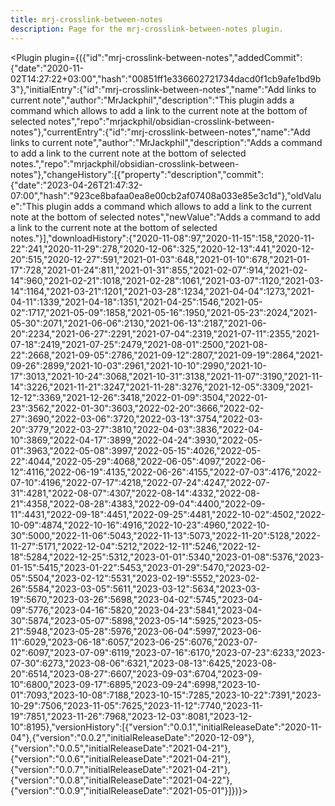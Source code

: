 ---
title: mrj-crosslink-between-notes
description: Page for the mrj-crosslink-between-notes plugin.
---


<Plugin plugin={({"id":"mrj-crosslink-between-notes","addedCommit":{"date":"2020-11-02T14:27:22+03:00","hash":"00851ff1e336602721734dacd0f1cb9afe1bd9b3"},"initialEntry":{"id":"mrj-crosslink-between-notes","name":"Add links to current note","author":"MrJackphil","description":"This plugin adds a command which allows to add a link to the current note at the bottom of selected notes","repo":"mrjackphil/obsidian-crosslink-between-notes"},"currentEntry":{"id":"mrj-crosslink-between-notes","name":"Add links to current note","author":"MrJackphil","description":"Adds a command to add a link to the current note at the bottom of selected notes.","repo":"mrjackphil/obsidian-crosslink-between-notes"},"changeHistory":[{"property":"description","commit":{"date":"2023-04-26T21:47:32-07:00","hash":"923ce8bafaa0ea8e00cb2af07408a033e85e3c1d"},"oldValue":"This plugin adds a command which allows to add a link to the current note at the bottom of selected notes","newValue":"Adds a command to add a link to the current note at the bottom of selected notes."}],"downloadHistory":{"2020-11-08":97,"2020-11-15":158,"2020-11-22":241,"2020-11-29":278,"2020-12-06":325,"2020-12-13":441,"2020-12-20":515,"2020-12-27":591,"2021-01-03":648,"2021-01-10":678,"2021-01-17":728,"2021-01-24":811,"2021-01-31":855,"2021-02-07":914,"2021-02-14":960,"2021-02-21":1018,"2021-02-28":1061,"2021-03-07":1120,"2021-03-14":1164,"2021-03-21":1201,"2021-03-28":1234,"2021-04-04":1273,"2021-04-11":1339,"2021-04-18":1351,"2021-04-25":1546,"2021-05-02":1717,"2021-05-09":1858,"2021-05-16":1950,"2021-05-23":2024,"2021-05-30":2071,"2021-06-06":2130,"2021-06-13":2187,"2021-06-20":2234,"2021-06-27":2291,"2021-07-04":2319,"2021-07-11":2355,"2021-07-18":2419,"2021-07-25":2479,"2021-08-01":2500,"2021-08-22":2668,"2021-09-05":2786,"2021-09-12":2807,"2021-09-19":2864,"2021-09-26":2899,"2021-10-03":2961,"2021-10-10":2990,"2021-10-17":3013,"2021-10-24":3068,"2021-10-31":3138,"2021-11-07":3190,"2021-11-14":3226,"2021-11-21":3247,"2021-11-28":3276,"2021-12-05":3309,"2021-12-12":3369,"2021-12-26":3418,"2022-01-09":3504,"2022-01-23":3562,"2022-01-30":3603,"2022-02-20":3666,"2022-02-27":3690,"2022-03-06":3720,"2022-03-13":3754,"2022-03-20":3779,"2022-03-27":3810,"2022-04-03":3836,"2022-04-10":3869,"2022-04-17":3899,"2022-04-24":3930,"2022-05-01":3963,"2022-05-08":3997,"2022-05-15":4026,"2022-05-22":4044,"2022-05-29":4068,"2022-06-05":4097,"2022-06-12":4116,"2022-06-19":4135,"2022-06-26":4155,"2022-07-03":4176,"2022-07-10":4196,"2022-07-17":4218,"2022-07-24":4247,"2022-07-31":4281,"2022-08-07":4307,"2022-08-14":4332,"2022-08-21":4358,"2022-08-28":4383,"2022-09-04":4400,"2022-09-11":4431,"2022-09-18":4451,"2022-09-25":4481,"2022-10-02":4502,"2022-10-09":4874,"2022-10-16":4916,"2022-10-23":4960,"2022-10-30":5000,"2022-11-06":5043,"2022-11-13":5073,"2022-11-20":5128,"2022-11-27":5171,"2022-12-04":5212,"2022-12-11":5246,"2022-12-18":5284,"2022-12-25":5312,"2023-01-01":5340,"2023-01-08":5376,"2023-01-15":5415,"2023-01-22":5453,"2023-01-29":5470,"2023-02-05":5504,"2023-02-12":5531,"2023-02-19":5552,"2023-02-26":5584,"2023-03-05":5611,"2023-03-12":5634,"2023-03-19":5670,"2023-03-26":5698,"2023-04-02":5745,"2023-04-09":5776,"2023-04-16":5820,"2023-04-23":5841,"2023-04-30":5874,"2023-05-07":5898,"2023-05-14":5925,"2023-05-21":5948,"2023-05-28":5976,"2023-06-04":5997,"2023-06-11":6029,"2023-06-18":6057,"2023-06-25":6076,"2023-07-02":6097,"2023-07-09":6119,"2023-07-16":6170,"2023-07-23":6233,"2023-07-30":6273,"2023-08-06":6321,"2023-08-13":6425,"2023-08-20":6514,"2023-08-27":6607,"2023-09-03":6704,"2023-09-10":6800,"2023-09-17":6895,"2023-09-24":6998,"2023-10-01":7093,"2023-10-08":7188,"2023-10-15":7285,"2023-10-22":7391,"2023-10-29":7506,"2023-11-05":7625,"2023-11-12":7740,"2023-11-19":7851,"2023-11-26":7968,"2023-12-03":8081,"2023-12-10":8195},"versionHistory":[{"version":"0.0.1","initialReleaseDate":"2020-11-04"},{"version":"0.0.2","initialReleaseDate":"2020-12-09"},{"version":"0.0.5","initialReleaseDate":"2021-04-21"},{"version":"0.0.6","initialReleaseDate":"2021-04-21"},{"version":"0.0.7","initialReleaseDate":"2021-04-21"},{"version":"0.0.8","initialReleaseDate":"2021-04-22"},{"version":"0.0.9","initialReleaseDate":"2021-05-01"}]})}></Plugin>